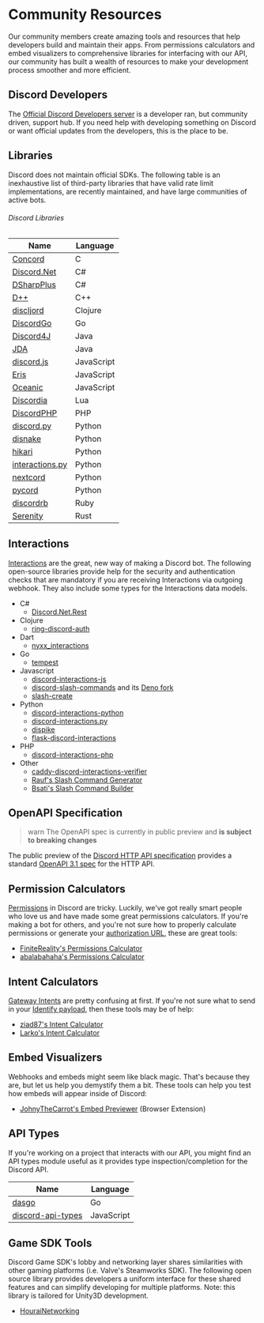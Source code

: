 # Community Resources

Our community members create amazing tools and resources that help developers build and maintain their apps. From permissions calculators and embed visualizers to comprehensive libraries for interfacing with our API, our community has built a wealth of resources to make your development process smoother and more efficient.

## Discord Developers

The [Official Discord Developers server](https://discord.gg/discord-developers) is a developer ran, but community driven, support hub. If you need help with developing something on Discord or want official updates from the developers, this is the place to be.

## Libraries

Discord does not maintain official SDKs.  The following table is an inexhaustive list of third-party libraries that have valid rate limit implementations, are recently maintained, and have large communities of active bots.

###### Discord Libraries

| Name                                                          | Language   |
|---------------------------------------------------------------|------------|
| [Concord](https://github.com/Cogmasters/concord)              | C          |
| [Discord.Net](https://github.com/discord-net/Discord.Net)     | C#         |
| [DSharpPlus](https://github.com/DSharpPlus/DSharpPlus)        | C#         |
| [D++](https://github.com/brainboxdotcc/DPP)                   | C++        |
| [discljord](https://github.com/discljord/discljord)           | Clojure    |
| [DiscordGo](https://github.com/bwmarrin/discordgo)            | Go         |
| [Discord4J](https://github.com/Discord4J/Discord4J)           | Java       |
| [JDA](https://github.com/DV8FromTheWorld/JDA)                 | Java       |
| [discord.js](https://github.com/discordjs/discord.js)         | JavaScript |
| [Eris](https://github.com/abalabahaha/eris)                   | JavaScript |
| [Oceanic](https://github.com/OceanicJS/Oceanic)               | JavaScript |
| [Discordia](https://github.com/SinisterRectus/Discordia)      | Lua        |
| [DiscordPHP](https://github.com/discord-php/DiscordPHP)       | PHP        |
| [discord.py](https://github.com/Rapptz/discord.py)            | Python     |
| [disnake](https://github.com/DisnakeDev/disnake)              | Python     |
| [hikari](https://github.com/hikari-py/hikari)                 | Python     |
| [interactions.py](https://github.com/interactions-py/library) | Python     |
| [nextcord](https://github.com/nextcord/nextcord)              | Python     |
| [pycord](https://github.com/Pycord-Development/pycord)        | Python     |
| [discordrb](https://github.com/shardlab/discordrb)            | Ruby       |
| [Serenity](https://github.com/serenity-rs/serenity)           | Rust       |

## Interactions

[Interactions](#DOCS_INTERACTIONS_RECEIVING_AND_RESPONDING/) are the great, new way of making a Discord bot. The following open-source libraries provide help for the security and authentication checks that are mandatory if you are receiving Interactions via outgoing webhook. They also include some types for the Interactions data models.

- C#
  - [Discord.Net.Rest](https://github.com/discord-net/Discord.Net)
- Clojure
  - [ring-discord-auth](https://github.com/JohnnyJayJay/ring-discord-auth)
- Dart
  - [nyxx_interactions](https://github.com/l7ssha/Nyxx)
- Go
  - [tempest](https://github.com/amatsagu/tempest)
- Javascript
  - [discord-interactions-js](https://github.com/discord/discord-interactions-js)
  - [discord-slash-commands](https://github.com/MeguminSama/discord-slash-commands) and its [Deno fork](https://deno.land/x/discord_slash_commands)
  - [slash-create](https://github.com/Snazzah/slash-create)
- Python
  - [discord-interactions-python](https://github.com/discord/discord-interactions-python)
  - [discord-interactions.py](https://github.com/LiBa001/discord-interactions.py)
  - [dispike](https://github.com/ms7m/dispike)
  - [flask-discord-interactions](https://github.com/breqdev/flask-discord-interactions)
- PHP
  - [discord-interactions-php](https://github.com/discord/discord-interactions-php)
- Other
  - [caddy-discord-interactions-verifier](https://github.com/CarsonHoffman/caddy-discord-interactions-verifier)
  - [Rauf's Slash Command Generator](https://rauf.wtf/slash)
  - [Bsati's Slash Command Builder](https://bsati.github.io/dc-app-command-builder/)

## OpenAPI Specification

> warn
> The OpenAPI spec is currently in public preview and **is subject to breaking changes**

The public preview of the [Discord HTTP API specification](https://github.com/discord/discord-api-spec) provides a standard [OpenAPI 3.1 spec](https://github.com/OAI/OpenAPI-Specification/blob/main/versions/3.1.0.md) for the HTTP API.

## Permission Calculators

[Permissions](#DOCS_TOPICS_PERMISSIONS/permissions) in Discord are tricky. Luckily, we've got really smart people who love us and have made some great permissions calculators. If you're making a bot for others, and you're not sure how to properly calculate permissions or generate your [authorization URL](#DOCS_TOPICS_OAUTH2/bot-authorization-flow), these are great tools:

- [FiniteReality's Permissions Calculator](https://finitereality.github.io/permissions-calculator/?v=0)
- [abalabahaha's Permissions Calculator](https://discordapi.com/permissions.html#0)

## Intent Calculators

[Gateway Intents](#DOCS_EVENTS_GATEWAY/gateway-intents) are pretty confusing at first. If you're not sure what to send in your [Identify payload](#DOCS_EVENTS_GATEWAY_EVENTS/identify), then these tools may be of help:

- [ziad87's Intent Calculator](https://ziad87.net/intents/)
- [Larko's Intent Calculator](https://discord-intents-calculator.vercel.app/)

## Embed Visualizers

Webhooks and embeds might seem like black magic. That's because they are, but let us help you demystify them a bit. These tools can help you test how embeds will appear inside of Discord:

- [JohnyTheCarrot's Embed Previewer](https://github.com/JohnyTheCarrot/discord-embed-previewer) (Browser Extension)

## API Types

If you're working on a project that interacts with our API, you might find an API types module useful as it provides type inspection/completion for the Discord API.

| Name                                                                | Language   |
|---------------------------------------------------------------------|------------|
| [dasgo](https://github.com/switchupcb/dasgo)                        | Go         |
| [discord-api-types](https://github.com/discordjs/discord-api-types) | JavaScript |

## Game SDK Tools

Discord Game SDK's lobby and networking layer shares similarities with other gaming platforms (i.e. Valve's Steamworks SDK). The following open source library provides developers a uniform interface for these shared features and can simplify developing for multiple platforms. Note: this library is tailored for Unity3D development.

- [HouraiNetworking](https://github.com/HouraiTeahouse/HouraiNetworking)

